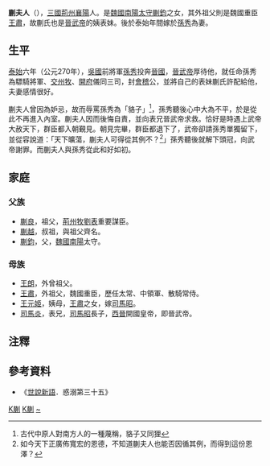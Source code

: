 '''蒯夫人'''（{{bd|？||？||catIdx=}}），[[三國|三國]][[荆州刺史部|荊州]][[襄陽|襄陽]]人。是[[曹魏|魏國]][[南陽|南陽]][[太守|太守]][[蒯鈞|蒯鈞]]之女，其外祖父則是魏國重臣[[王肃_(三国)|王肅]]，故蒯氏也是[[晉武帝|晉武帝]]的姨表妹。後於泰始年間嫁於[[孙秀_(东吴)|孫秀]]為妻。

==生平==
[[泰始_(西晋)|泰始]]六年（公元270年），[[吳國|吳國]]前將軍[[孙秀_(东吴)|孫秀]]投奔[[晉國|晉國]]，[[晉武帝|晉武帝]]厚待他，就任命孫秀為驃騎將軍、[[交州|交州]][[州牧|牧]]、[[開府|開府]]儀同三司，封[[會稽|會稽]]公，並將自己的表妹蒯氏許配給他，夫妻感情很好。

蒯夫人曾因為妒忌，故而辱罵孫秀為「貉子」<ref>古代中原人對南方人的一種蔑稱，貉子又同狸</ref>，孫秀聽後心中大為不平，於是從此不再進入內室。蒯夫人因而後悔自責，並向表兄晉武帝求救。恰好是時遇上武帝大赦天下，群臣都入朝覲見。朝見完畢，群臣都退下了，武帝卻請孫秀單獨留下，並從容說道：「天下曠蕩，蒯夫人可得從其例不？<ref>如今天下正廣佈寬宏的恩德，不知道蒯夫人也能否因循其例，而得到這份恩澤？</ref>」孫秀聽後就解下頭冠，向武帝謝罪。而蒯夫人與孫秀從此和好如初。

== 家庭 ==
=== 父族 ===
*[[蒯良|蒯良]]，祖父，[[荊州|荊州]][[州牧|牧]][[劉表|劉表]]重要謀臣。
*[[蒯越|蒯越]]，叔祖，與祖父齊名。
*[[蒯鈞|蒯鈞]]，父，[[曹魏|魏國]][[南陽|南陽]]太守。

=== 母族 ===
*[[王朗|王朗]]，外曾祖父。
*[[王肃_(三国)|王肅]]，外祖父，魏國重臣，歷任太常、中領軍、散騎常侍。
*[[王元姬|王元姬]]，姨母，[[王肃_(三国)|王肅]]之女，嫁[[司馬昭|司馬昭]]。
*[[司馬炎|司馬炎]]，表兄，[[司馬昭|司馬昭]]長子，[[西晉|西晉]]開國皇帝，即晉武帝。

== 注釋 ==
{{reflist}}

==參考資料==
*《[[世說新語|世說新語]]．惑溺第三十五》

[[Category:三国女性人物|K蒯]]
[[Category:西晋女性人物|K蒯]]
[[Category:蒯姓|~]]
